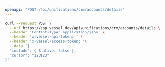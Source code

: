 ```yaml
---
openapi: "POST /api/unifications/crm/accounts/details"
---
```


<RequestExample>

```bash Request
curl --request POST \
  --url https://app.vessel.dev/api/unifications/crm/accounts/details \
  --header 'Content-Type: application/json' \
  --header 'x-vessel-api-token: ' \
  --header 'x-vessel-access-token: '\
  --data '{
  "include": { $native: false },
  "cursor": "123123"
}'
```

</RequestExample>

